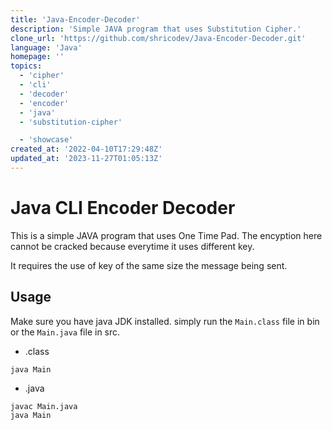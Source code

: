 ```yaml
---
title: 'Java-Encoder-Decoder'
description: 'Simple JAVA program that uses Substitution Cipher.'
clone_url: 'https://github.com/shricodev/Java-Encoder-Decoder.git'
language: 'Java'
homepage: ''
topics:
  - 'cipher'
  - 'cli'
  - 'decoder'
  - 'encoder'
  - 'java'
  - 'substitution-cipher'

  - 'showcase'
created_at: '2022-04-10T17:29:48Z'
updated_at: '2023-11-27T01:05:13Z'
---
```


# Java CLI Encoder Decoder

This is a simple JAVA program that uses One Time Pad. The encyption here cannot
be cracked because everytime it uses different key.

It requires the use of key of the same size the message being sent.

## Usage

Make sure you have java JDK installed. simply run the `Main.class` file in bin
or the `Main.java` file in src.

- .class

```
java Main
```

- .java

```
javac Main.java
java Main
```
